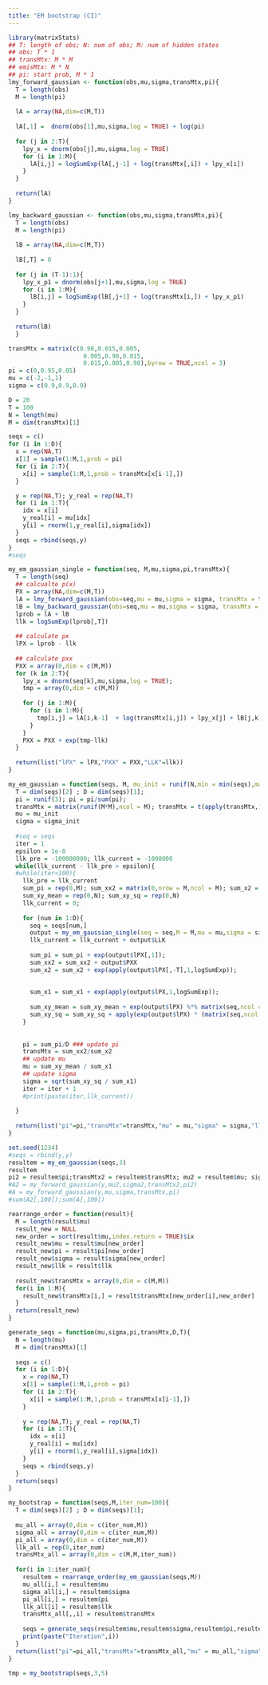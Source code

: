```yaml
---
title: "EM bootstrap (CI)"
---
```


```r
library(matrixStats)
## T: length of obs; N: num of obs; M: num of hidden states
## obs: T * 1
## transMtx: M * M
## emisMtx: M * N
## pi: start prob, M * 1
lmy_forward_gaussian <- function(obs,mu,sigma,transMtx,pi){
  T = length(obs)
  M = length(pi)
  
  lA = array(NA,dim=c(M,T))
  
  lA[,1] =  dnorm(obs[1],mu,sigma,log = TRUE) + log(pi)
  
  for (j in 2:T){
    lpy_x = dnorm(obs[j],mu,sigma,log = TRUE)
    for (i in 1:M){
      lA[i,j] = logSumExp(lA[,j-1] + log(transMtx[,i]) + lpy_x[i])
    }
  }
  
  return(lA)
}

lmy_backward_gaussian <- function(obs,mu,sigma,transMtx,pi){
  T = length(obs)
  M = length(pi)
  
  lB = array(NA,dim=c(M,T))
  
  lB[,T] = 0
  
  for (j in (T-1):1){
    lpy_x_p1 = dnorm(obs[j+1],mu,sigma,log = TRUE)
    for (i in 1:M){
      lB[i,j] = logSumExp(lB[,j+1] + log(transMtx[i,]) + lpy_x_p1)
    }
  }
  
  return(lB)
  }
```

```r
transMtx = matrix(c(0.98,0.015,0.005,
                     0.005,0.98,0.015,
                     0.015,0.005,0.98),byrow = TRUE,ncol = 3)
pi = c(0,0.95,0.05)
mu = c(-2,-1,1)
sigma = c(0.9,0.9,0.9)

D = 20
T = 100
N = length(mu)
M = dim(transMtx)[1]

seqs = c()
for (i in 1:D){
  x = rep(NA,T)
  x[1] = sample(1:M,1,prob = pi)
  for (i in 2:T){
    x[i] = sample(1:M,1,prob = transMtx[x[i-1],])
  }

  y = rep(NA,T); y_real = rep(NA,T)
  for (i in 1:T){
    idx = x[i]
    y_real[i] = mu[idx]
    y[i] = rnorm(1,y_real[i],sigma[idx])
  }
  seqs = rbind(seqs,y)
}
#seqs 
```

```r
my_em_gaussian_single = function(seq, M,mu,sigma,pi,transMtx){
  T = length(seq)
  ## calcualte p(x)
  PX = array(NA,dim=c(M,T))
  lA = lmy_forward_gaussian(obs=seq,mu = mu,sigma = sigma, transMtx = transMtx, pi = pi)
  lB = lmy_backward_gaussian(obs=seq,mu = mu,sigma = sigma, transMtx = transMtx, pi = pi)
  lprob = lA + lB
  llk = logSumExp(lprob[,T])
  
  ## calculate px
  lPX = lprob - llk
  
  ## calculate pxx
  PXX = array(0,dim = c(M,M))
  for (k in 2:T){
    lpy_x = dnorm(seq[k],mu,sigma,log = TRUE);
    tmp = array(0,dim = c(M,M))
    
    for (j in 1:M){
      for (i in 1:M){
        tmp[i,j] = lA[i,k-1]  + log(transMtx[i,j]) + lpy_x[j] + lB[j,k]
      }
    }
    PXX = PXX + exp(tmp-llk)
  }
  
  return(list("lPX" = lPX,"PXX" = PXX,"LLK"=llk))
}

my_em_gaussian = function(seqs, M, mu_init = runif(N,min = min(seqs),max = max(seqs)),sigma_init = rep(runif(1,0,1),M)){
  T = dim(seqs)[2] ; D = dim(seqs)[1];
  pi = runif(3); pi = pi/sum(pi);
  transMtx = matrix(runif(M*M),ncol = M); transMtx = t(apply(transMtx,1,function(x) x/sum(x)))
  mu = mu_init
  sigma = sigma_init
  
  #seq = seqs
  iter = 1
  epsilon = 1e-8
  llk_pre = -100000000; llk_current = -1000000
  while(llk_current - llk_pre > epsilon){
  #while(iter<100){  
    llk_pre = llk_current
    sum_pi = rep(0,M); sum_xx2 = matrix(0,nrow = M,ncol = M); sum_x2 = rep(0,M); sum_xy1 = matrix(0,nrow = M, ncol=N); sum_x1 = rep(0,M);
    sum_xy_mean = rep(0,N); sum_xy_sq = rep(0,N)
    llk_current = 0;
    
    for (num in 1:D){
      seq = seqs[num,]
      output = my_em_gaussian_single(seq = seq,M = M,mu = mu,sigma = sigma,pi = pi,transMtx = transMtx) ####
      llk_current = llk_current + output$LLK
      
      sum_pi = sum_pi + exp(output$lPX[,1]);
      sum_xx2 = sum_xx2 + output$PXX
      sum_x2 = sum_x2 + exp(apply(output$lPX[,-T],1,logSumExp));
      
      
      sum_x1 = sum_x1 + exp(apply(output$lPX,1,logSumExp));
      
      sum_xy_mean = sum_xy_mean + exp(output$lPX) %*% matrix(seq,ncol = 1)
      sum_xy_sq = sum_xy_sq + apply(exp(output$lPX) * (matrix(seq,ncol = T,nrow = M,byrow = TRUE) - matrix(mu,ncol = T,nrow = M))^2,1,sum)
    }
    
    
    pi = sum_pi/D ### update pi
    transMtx = sum_xx2/sum_x2
    ## update mu
    mu = sum_xy_mean / sum_x1
    ## update sigma
    sigma = sqrt(sum_xy_sq / sum_x1)
    iter = iter + 1
    #print(paste(iter,llk_current))
    
  }
  
  return(list("pi"=pi,"transMtx"=transMtx,"mu" = mu,"sigma" = sigma,"llk"=llk_current,"iter"=iter))
}
```

```r
set.seed(1234)
#seqs = rbind(y,y)
resultem = my_em_gaussian(seqs,3)
resultem
pi2 = resultem$pi;transMtx2 = resultem$transMtx; mu2 = resultem$mu; sigma2 = resultem$sigma;
#A2 = my_forward_gaussian(y,mu2,sigma2,transMtx2,pi2)
#A = my_forward_gaussian(y,mu,sigma,transMtx,pi)
#sum(A2[,100]);sum(A[,100])
```

```r
rearrange_order = function(result){
  M = length(result$mu)
  result_new = NULL
  new_order = sort(result$mu,index.return = TRUE)$ix
  result_new$mu = result$mu[new_order]
  result_new$pi = result$pi[new_order]
  result_new$sigma = result$sigma[new_order]
  result_new$llk = result$llk
  
  result_new$transMtx = array(0,dim = c(M,M))
  for(i in 1:M){
    result_new$transMtx[i,] = result$transMtx[new_order[i],new_order]
  }
  return(result_new)
}
```

```r
generate_seqs = function(mu,sigma,pi,transMtx,D,T){
  N = length(mu)
  M = dim(transMtx)[1]
  
  seqs = c()
  for (i in 1:D){
    x = rep(NA,T)
    x[1] = sample(1:M,1,prob = pi)
    for (i in 2:T){
      x[i] = sample(1:M,1,prob = transMtx[x[i-1],])
    }
  
    y = rep(NA,T); y_real = rep(NA,T)
    for (i in 1:T){
      idx = x[i]
      y_real[i] = mu[idx]
      y[i] = rnorm(1,y_real[i],sigma[idx])
    }
    seqs = rbind(seqs,y)
  }
  return(seqs)
}
```

```r
my_bootstrap = function(seqs,M,iter_num=100){
  T = dim(seqs)[2] ; D = dim(seqs)[1];
  
  mu_all = array(0,dim = c(iter_num,M))
  sigma_all = array(0,dim = c(iter_num,M))
  pi_all = array(0,dim = c(iter_num,M))
  llk_all = rep(0,iter_num)
  transMtx_all = array(0,dim = c(M,M,iter_num))
  
  for(i in 1:iter_num){
    resultem = rearrange_order(my_em_gaussian(seqs,M))
    mu_all[i,] = resultem$mu
    sigma_all[i,] = resultem$sigma
    pi_all[i,] = resultem$pi
    llk_all[i] = resultem$llk
    transMtx_all[,,i] = resultem$transMtx
    
    seqs = generate_seqs(resultem$mu,resultem$sigma,resultem$pi,resultem$transMtx,D,T)
    print(paste("Iteration",i))
  }
  return(list("pi"=pi_all,"transMtx"=transMtx_all,"mu" = mu_all,"sigma" = sigma_all,"llk"=llk_all))
}
```

```r
tmp = my_bootstrap(seqs,3,5)
```




